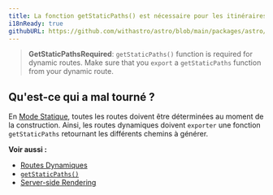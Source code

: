 ```yaml
---
title: La fonction getStaticPaths() est nécessaire pour les itinéraires dynamiques.
i18nReady: true
githubURL: https://github.com/withastro/astro/blob/main/packages/astro/src/core/errors/errors-data.ts
---
```


> **GetStaticPathsRequired**: `getStaticPaths()` function is required for dynamic routes. Make sure that you `export` a `getStaticPaths` function from your dynamic route.

## Qu'est-ce qui a mal tourné ?
En [Mode Statique](/fr/guides/routing/#mode-statique-ssg), toutes les routes doivent être déterminées au moment de la construction. Ainsi, les routes dynamiques doivent `exporter` une fonction `getStaticPaths` retournant les différents chemins à générer.

**Voir aussi :**
-  [Routes Dynamiques](/fr/guides/routing/#routes-dynamiques)
-  [`getStaticPaths()`](/fr/reference/api-reference/#getstaticpaths)
-  [Server-side Rendering](/fr/guides/server-side-rendering/)
